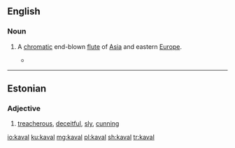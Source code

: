==English==
{{wikipedia}}
===Noun===
{{en-noun}}

# {{context|musical instrument|lang=en}} A [[chromatic]] end-blown [[flute]] of [[Asia]] and eastern [[Europe]].
#*{{quote-news|year=2007|date=July 27|author=The New York Times|title=Jazz Listings|work=New York Times|url=http://www.nytimes.com/2007/07/27/arts/music/27jazz.html
|passage=MATT DARRIAU’S PARADOX TRIO (Thursday) In addition to Mr. Darriau  on clarinet and saxophones as well as '''kaval''' (an end-blown flute) and gaida (a kind of bagpipe)  this exuberant Bulgarian-improv band features Brad Shepik’s guitars, Rufus Cappadocia’s cello and Seido Salifoski’s hand drums. }}

----

==Estonian==

===Adjective===
{{et-adj (old)}}

# [[treacherous]], [[deceitful]], [[sly]], [[cunning]]

[[io:kaval]]
[[ku:kaval]]
[[mg:kaval]]
[[pl:kaval]]
[[sh:kaval]]
[[tr:kaval]]